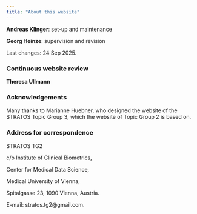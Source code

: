 ```yaml
---
title: "About this website"
---
```


**Andreas Klinger**: set-up and maintenance
 
**Georg Heinze**: supervision and revision

Last changes: 24 Sep 2025.

### Continuous website review

**Theresa Ullmann**


### Acknowledgements

Many thanks to Marianne Huebner, who designed the website of the STRATOS Topic Group 3, which the website of Topic Group 2 is based on.

### Address for correspondence

STRATOS TG2 

c/o Institute of Clinical Biometrics, 

Center for Medical Data Science, 

Medical University of Vienna, 

Spitalgasse 23, 1090 Vienna, Austria. 

E-mail: stratos.tg2@gmail.com. 